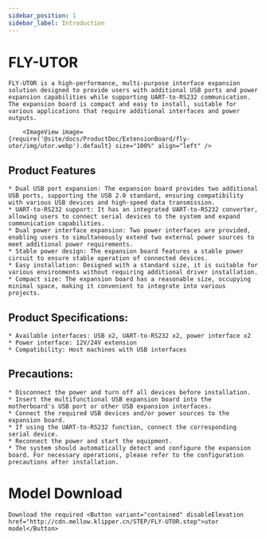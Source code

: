 ```yaml
---
sidebar_position: 1
sidebar_label: Introduction
---
```




# FLY-UTOR

    FLY-UTOR is a high-performance, multi-purpose interface expansion solution designed to provide users with additional USB ports and power expansion capabilities while supporting UART-to-RS232 communication. The expansion board is compact and easy to install, suitable for various applications that require additional interfaces and power outputs.

        <ImageView image={require('@site/docs/ProductDoc/ExtensionBoard/fly-utor/img/utor.webp').default} size="100%" align="left" />


## Product Features

    * Dual USB port expansion: The expansion board provides two additional USB ports, supporting the USB 2.0 standard, ensuring compatibility with various USB devices and high-speed data transmission.
    * UART-to-RS232 support: It has an integrated UART-to-RS232 converter, allowing users to connect serial devices to the system and expand communication capabilities.
    * Dual power interface expansion: Two power interfaces are provided, enabling users to simultaneously extend two external power sources to meet additional power requirements.
    * Stable power design: The expansion board features a stable power circuit to ensure stable operation of connected devices.
    * Easy installation: Designed with a standard size, it is suitable for various environments without requiring additional driver installation.
    * Compact size: The expansion board has a reasonable size, occupying minimal space, making it convenient to integrate into various projects.

## Product Specifications:

    * Available interfaces: USB x2, UART-to-RS232 x2, power interface x2
    * Power interface: 12V/24V extension
    * Compatibility: Host machines with USB interfaces

## Precautions:

    * Disconnect the power and turn off all devices before installation.
    * Insert the multifunctional USB expansion board into the motherboard's USB port or other USB expansion interfaces.
    * Connect the required USB devices and/or power sources to the expansion board.
    * If using the UART-to-RS232 function, connect the corresponding serial device.
    * Reconnect the power and start the equipment.
    * The system should automatically detect and configure the expansion board. For necessary operations, please refer to the configuration precautions after installation.

# Model Download
    Download the required <Button variant="contained" disableElevation href="http://cdn.mellow.klipper.cn/STEP/FLY-UTOR.step">utor model</Button>
